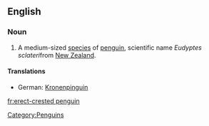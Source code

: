 ==English==
{{wikipedia}}

===Noun===
{{en-noun|sg=[[erect]]-[[crested]] [[penguin]]}}

# A medium-sized [[species]] of [[penguin]], scientific name ''Eudyptes sclateri''from [[New Zealand]].

====Translations====
*German: [[Kronenpinguin]] {{m}}
[[Category:Penguins]]

[[fr:erect-crested penguin]]